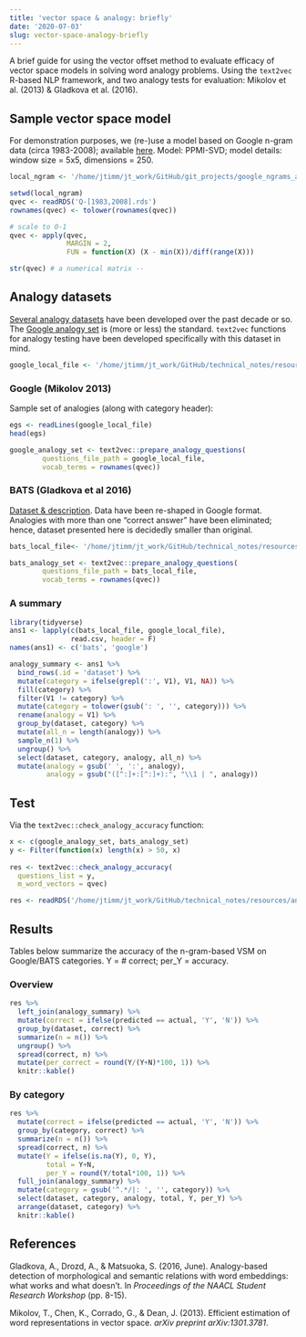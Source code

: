 ```yaml
---
title: 'vector space & analogy: briefly'
date: '2020-07-03'
slug: vector-space-analogy-briefly
---
```


A brief guide for using the vector offset method to evaluate efficacy of vector space models in solving word analogy problems.  Using the `text2vec` R-based NLP framework, and two analogy tests for evaluation: Mikolov et al. (2013) & Gladkova et al. (2016). 


## Sample vector space model

For demonstration purposes, we (re-)use a model based on Google n-gram data (circa 1983-2008); available [here](https://github.com/jaytimm/google_ngrams_and_R/tree/master/google_one_percent_embeddings).  Model: PPMI-SVD; model details: window size = 5x5, dimensions = 250.


```r
local_ngram <- '/home/jtimm/jt_work/GitHub/git_projects/google_ngrams_and_R/google_one_percent_embeddings'
```


```r
setwd(local_ngram)
qvec <- readRDS('Q-[1983,2008].rds')
rownames(qvec) <- tolower(rownames(qvec))

# scale to 0-1 
qvec <- apply(qvec, 
              MARGIN = 2, 
              FUN = function(X) (X - min(X))/diff(range(X)))

str(qvec) # a numerical matrix -- 
```



## Analogy datasets

[Several analogy datasets](https://aclweb.org/aclwiki/Analogy_(State_of_the_art)) have been developed over the past decade or so.   The [Google analogy set](https://aclweb.org/aclwiki/Google_analogy_test_set_(State_of_the_art)) is (more or less) the standard.  `text2vec` functions for analogy testing have been developed specifically with this dataset in mind. 



```r
google_local_file <- '/home/jtimm/jt_work/GitHub/technical_notes/resources/analogy/questions-words.txt'
```


### Google (Mikolov 2013)

Sample set of analogies (along with category header):

```r
egs <- readLines(google_local_file)
head(egs)
```


```r
google_analogy_set <- text2vec::prepare_analogy_questions(
        questions_file_path = google_local_file, 
        vocab_terms = rownames(qvec)) 
```



### BATS (Gladkova et al 2016)

[Dataset & description](https://aclweb.org/aclwiki/Bigger_analogy_test_set_(State_of_the_art)).  Data have been re-shaped in Google format.  Analogies with more than one "correct answer" have been eliminated; hence, dataset presented here is decidedly smaller than original.  

```r
bats_local_file<- '/home/jtimm/jt_work/GitHub/technical_notes/resources/analogy/bats-questions-words.txt'
```


```r
bats_analogy_set <- text2vec::prepare_analogy_questions(
        questions_file_path = bats_local_file, 
        vocab_terms = rownames(qvec)) 
```



### A summary

```r
library(tidyverse)
ans1 <- lapply(c(bats_local_file, google_local_file), 
               read.csv, header = F) 
names(ans1) <- c('bats', 'google')

analogy_summary <- ans1 %>%
  bind_rows(.id = 'dataset') %>%
  mutate(category = ifelse(grepl(':', V1), V1, NA)) %>%
  fill(category) %>%
  filter(V1 != category) %>%
  mutate(category = tolower(gsub(': ', '', category))) %>%
  rename(analogy = V1) %>%
  group_by(dataset, category) %>%
  mutate(all_n = length(analogy)) %>%
  sample_n(1) %>%
  ungroup() %>%
  select(dataset, category, analogy, all_n) %>%
  mutate(analogy = gsub(' ', ':', analogy),
         analogy = gsub("([^:]+:[^:]+):", "\\1 | ", analogy))
```



## Test

Via the `text2vec::check_analogy_accuracy` function:

```r
x <- c(google_analogy_set, bats_analogy_set)
y <- Filter(function(x) length(x) > 50, x)
  
res <- text2vec::check_analogy_accuracy(
  questions_list = y, 
  m_word_vectors = qvec)
```


```r
res <- readRDS('/home/jtimm/jt_work/GitHub/technical_notes/resources/analogy/res.rds')
```



## Results

Tables below summarize the accuracy of the n-gram-based VSM on Google/BATS categories.  Y = # correct; per_Y = accuracy.  

### Overview 

```r
res %>%
  left_join(analogy_summary) %>%
  mutate(correct = ifelse(predicted == actual, 'Y', 'N')) %>%
  group_by(dataset, correct) %>%
  summarize(n = n()) %>%
  ungroup() %>%
  spread(correct, n) %>%
  mutate(per_correct = round(Y/(Y+N)*100, 1)) %>%
  knitr::kable()
```


### By category

```r
res %>%
  mutate(correct = ifelse(predicted == actual, 'Y', 'N')) %>%
  group_by(category, correct) %>%
  summarize(n = n()) %>%
  spread(correct, n) %>%
  mutate(Y = ifelse(is.na(Y), 0, Y),
         total = Y+N,
         per_Y = round(Y/total*100, 1)) %>%
  full_join(analogy_summary) %>%
  mutate(category = gsub('^.*/|: ', '', category)) %>%
  select(dataset, category, analogy, total, Y, per_Y) %>%
  arrange(dataset, category) %>%
  knitr::kable()
```



## References

Gladkova, A., Drozd, A., & Matsuoka, S. (2016, June). Analogy-based detection of morphological and semantic relations with word embeddings: what works and what doesn’t. In *Proceedings of the NAACL Student Research Workshop* (pp. 8-15).

Mikolov, T., Chen, K., Corrado, G., & Dean, J. (2013). Efficient estimation of word representations in vector space. *arXiv preprint arXiv:1301.3781*.

